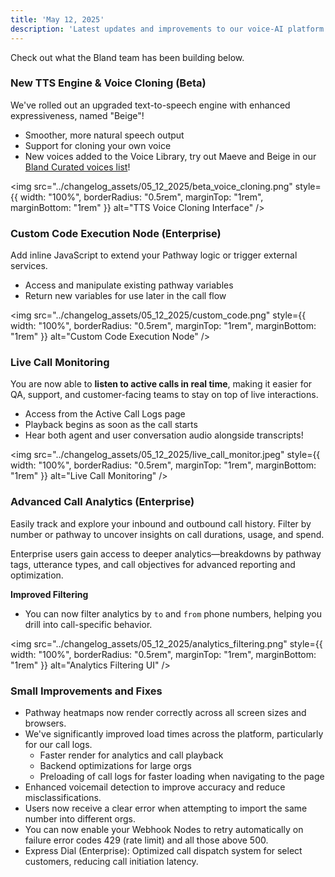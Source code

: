 ```yaml
---
title: 'May 12, 2025'
description: 'Latest updates and improvements to our voice-AI platform'
---
```


Check out what the Bland team has been building below.

### New TTS Engine & Voice Cloning (Beta)

We've rolled out an upgraded text-to-speech engine with enhanced expressiveness, named "Beige"!

- Smoother, more natural speech output
- Support for cloning your own voice
- New voices added to the Voice Library, try out Maeve and Beige in our [Bland Curated voices list](https://app.bland.ai/dashboard/voices)!

<img 
  src="../changelog_assets/05_12_2025/beta_voice_cloning.png" 
  style={{ width: "100%", borderRadius: "0.5rem", marginTop: "1rem", marginBottom: "1rem" }}
  alt="TTS Voice Cloning Interface"
/>

### Custom Code Execution Node (Enterprise)
Add inline JavaScript to extend your Pathway logic or trigger external services.

- Access and manipulate existing pathway variables
- Return new variables for use later in the call flow

<img 
  src="../changelog_assets/05_12_2025/custom_code.png" 
  style={{ width: "100%", borderRadius: "0.5rem", marginTop: "1rem", marginBottom: "1rem" }}
  alt="Custom Code Execution Node"
/>

### Live Call Monitoring

You are now able to **listen to active calls in real time**, making it easier for QA, support, and customer-facing teams to stay on top of live interactions.

- Access from the Active Call Logs page
- Playback begins as soon as the call starts
- Hear both agent and user conversation audio alongside transcripts!

<img 
  src="../changelog_assets/05_12_2025/live_call_monitor.jpeg" 
  style={{ width: "100%", borderRadius: "0.5rem", marginTop: "1rem", marginBottom: "1rem" }}
  alt="Live Call Monitoring"
/>

### Advanced Call Analytics (Enterprise)

Easily track and explore your inbound and outbound call history. Filter by number or pathway to uncover insights on call durations, usage, and spend.

Enterprise users gain access to deeper analytics—breakdowns by pathway tags, utterance types, and call objectives for advanced reporting and optimization.

**Improved Filtering**
- You can now filter analytics by `to` and `from` phone numbers, helping you drill into call-specific behavior.

<img 
  src="../changelog_assets/05_12_2025/analytics_filtering.png" 
  style={{ width: "100%", borderRadius: "0.5rem", marginTop: "1rem", marginBottom: "1rem" }}
  alt="Analytics Filtering UI"
/>

### Small Improvements and Fixes

- Pathway heatmaps now render correctly across all screen sizes and browsers.
- We've significantly improved load times across the platform, particularly for our call logs.
  - Faster render for analytics and call playback
  - Backend optimizations for large orgs
  - Preloading of call logs for faster loading when navigating to the page
- Enhanced voicemail detection to improve accuracy and reduce misclassifications.
- Users now receive a clear error when attempting to import the same number into different orgs.
- You can now enable your Webhook Nodes to retry automatically on failure error codes 429 (rate limit) and all those above 500.
- Express Dial (Enterprise): Optimized call dispatch system for select customers, reducing call initiation latency.
